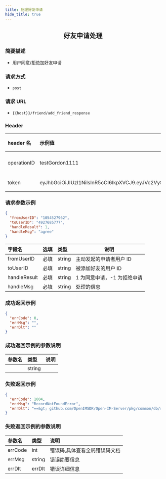 ```yaml
---
title: 处理好友申请
hide_title: true
---
```


<center>

## 好友申请处理

</center>

### 简要描述

- 用户同意/拒绝加好友申请

### 请求方式

- `post`

### 请求 URL

- `{{host}}/friend/add_friend_response`

### Header

| header 名   | 示例值                                                                                                                                                                                                   | 选填 | 类型   | 说明                         |
| :---------- | :------------------------------------------------------------------------------------------------------------------------------------------------------------------------------------------------------- | :--- | ------ | ---------------------------- |
| operationID | testGordon1111                                                                                                                                                                                           | 必填 | string | operationID 用于全局链路追踪 |
| token       | eyJhbGciOiJIUzI1NiIsInR5cCI6IkpXVCJ9.eyJVc2VySUQiOiIxMTA5NzkyMTQwIiwiUGxhdGZvcm1JRCI6MSwiZXhwIjoxNjk1OTAzNjc5LCJuYmYiOjE2ODgxMjczNzksImlhdCI6MTY4ODEyNzY3OX0.YzU9Twr7UsfnX4ozrBohFbVDqMRpURzo9ENCVdFN1KY | 必填 | string | 管理员或者用户 token         |

### 请求参数示例

```json
{
  "fromUserID": "1054527962",
  "toUserID": "4927685777",
  "handleResult": 1,
  "handleMsg": "agree"
}
```

| 字段名       | 选填 | 类型   | 说明                        |
| :----------- | :--- | :----- | --------------------------- |
| fromUserID   | 必填 | string | 主动发起的申请者用户 ID     |
| toUserID     | 必填 | string | 被添加好友的用户 ID         |
| handleResult | 必填 | string | 1 为同意申请，-1 为拒绝申请 |
| handleMsg    | 必填 | string | 处理的信息                  |

### 成功返回示例

```json
{
  "errCode": 0,
  "errMsg": "",
  "errDlt": ""
}
```

### 成功返回示例的参数说明

| 参数名 | 类型   | 说明 |
| :----- | :----- | :--- |
|        | string |      |

### 失败返回示例

```json
{
  "errCode": 1004,
  "errMsg": "RecordNotFoundError",
  "errDlt": "==&gt; github.com/OpenIMSDK/Open-IM-Server/pkg/common/db/relation.(*FriendRequestGorm).Take()@52: : record not found"
}
```

### 失败返回示例的参数说明

| 参数名  | 类型   | 说明                          |
| :------ | :----- | :---------------------------- |
| errCode | int    | 错误码,具体查看全局错误码文档 |
| errMsg  | string | 错误简要信息                  |
| errDlt  | errDlt | 错误详细信息                  |
